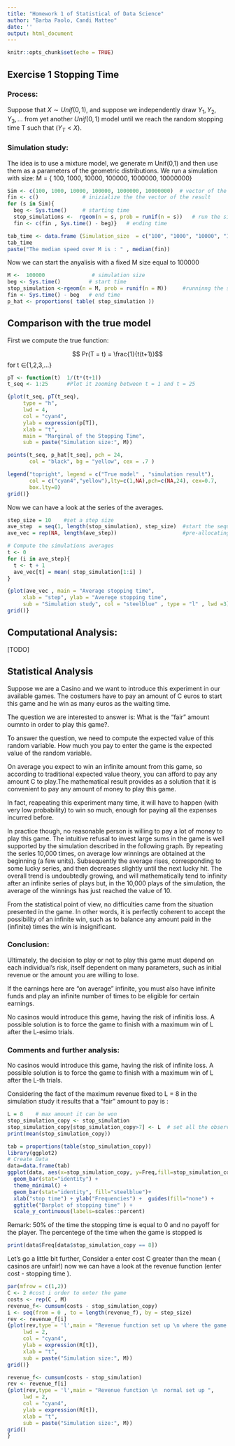 ```yaml
---
title: "Homework 1 of Statistical of Data Science"
author: "Barba Paolo, Candi Matteo"
date: ''
output: html_document
---
```


```r
knitr::opts_chunk$set(echo = TRUE)
```

## Exercise 1 Stopping Time

### Process:
Suppose that $X ∼ Unif(0, 1)$, and suppose we independently draw ${Y_{1}, Y_{2}, Y_{3}, \dots}$ from yet another $Unif(0, 1)$ model
until we reach the random stopping time T such that $(Y_{T} < X)$.

### Simulation study:
The idea is to use a mixture model, we generate m Unif(0,1) and then use them as a parameters of the geometric distributions.
We run  a simulation with size:
M = { 100, 1000, 10000, 100000, 1000000, 10000000}

```r
Sim <- c(100, 1000, 10000, 100000, 1000000, 10000000)  # vector of the size 
fin <- c()              # inizialize the the vector of the result
for (s in Sim){
  beg <- Sys.time()     # starting time
  stop_simulations <-  rgeom(n = s, prob = runif(n = s))   # run the simulation
  fin <- c(fin , Sys.time() - beg)}   # ending time

tab_time <- data.frame (Simulation_size  = c("100", "1000", "10000", "100000", "1000000", "10000000") , Computational_time = fin )   # creating the dataframe of the results
tab_time
paste("The median speed over M is : " , median(fin))

```

Now we can start the anyalisis with a fixed M size equal to 100000
```r
M <-  100000               # simulation size
beg <- Sys.time()         # start time
stop_simulation <-rgeom(n = M, prob = runif(n = M))     #runninng the simulation 
fin <- Sys.time() - beg   # end time
p_hat <- proportions( table( stop_simulation ))

```

## Comparison with the true model

First we compute the true function:

$$ Pr(T = t) = \frac{1}{t(t+1)}$$ for t $∈${1,2,3,...}


```r
pT <- function(t)  1/(t*(t+1))  
t_seq <- 1:25      #Plot it zooming between t = 1 and t = 25
```


```r

{plot(t_seq, pT(t_seq), 
     type = "h",
     lwd = 4,
     col = "cyan4",
     ylab = expression(p[T]),
     xlab = "t",
     main = "Marginal of the Stopping Time",
     sub = paste("Simulation size:", M))

points(t_seq, p_hat[t_seq], pch = 24, 
       col = "black", bg = "yellow", cex = .7 )

legend("topright", legend = c("True model" , "simulation result"),
       col = c("cyan4","yellow"),lty=c(1,NA),pch=c(NA,24), cex=0.7,
       box.lty=0)
grid()}
```


Now we can have a look at the series of the averages.
```r
step_size = 10    #set a step size
ave_step  = seq(1, length(stop_simulation), step_size)  #start the sequence
ave_vec = rep(NA, length(ave_step))                     #pre-allocating the vector

# Compute the simulations averages
t <- 0
for (i in ave_step){
  t <- t + 1
  ave_vec[t] = mean( stop_simulation[1:i] )
}


```

```r
{plot(ave_vec , main = "Average stopping time",
     xlab = "step", ylab = "Averege stopping time",
     sub = "Simulation study", col = "steelblue" , type = "l" , lwd =3)
grid()}
```


## Computational Analysis:
[TODO]

## Statistical Analysis

Suppose we are a Casino and we want to introduce this experiment in our available games. The costumers have to pay an amount of C euros to start this game and he win as many euros as the waiting time.

The question we are interested to answer is: 
What is the "fair" amount oumnto in order to play this game?.

To answer the question, we need to compute the expected value of this random variable. How much you pay to enter the game is the expected value of the random variable.


On average you expect to win an infinite amount from this game, so according to traditional expected value theory, you can afford to pay any amount C to play.The mathematical result provides as a solution that it is convenient to pay any amount of money to play this game.


In fact, reapeating this experiment many time, it will have to happen (with very low probability)  to win so much, enough for paying all the expenses incurred before.

In practice though, no reasonable person is willing to pay a lot of money to play this game. The intuitive refusal to invest large sums in the game is well supported by the simulation described in the following graph. By repeating the series 10,000 times, on average low winnings are obtained at the beginning (a few units). Subsequently the average rises, corresponding to some lucky series, and then decreases slightly until the next lucky hit. The overall trend is undoubtedly growing, and will mathematically tend to infinity after an infinite series of plays but, in the 10,000 plays of the simulation, the average of the winnings has just reached the value of 10.

From the statistical point of view, no difficulties came from the situation presented in the game. In other words, it is perfectly coherent to accept the  possibility of an infinite win, such as to balance any amount paid in the (infinite) times the win is insignificant.


### Conclusion:
 Ultimately, the decision to play or not to play this game  must depend on each individual's risk, itself dependent on many parameters, such as initial revenue or the amount you are willing to lose.

If the earnings here are "on average" infinite, you must also have infinite funds and play an infinite number of times to be eligible for certain earnings.

No casinos would introduce  this game, having the risk of infinitis loss. A possible solution is to force the game to finish with a maximum win of L after the L-esimo trials.


### Comments and further analysis:

No casinos would introduce this game, having the risk of infinite loss. A possible solution is to force the game to finish with a maximum win of L after the L-th trials.

Considering the fact of the maximum revenue fixed to L = 8 in the simulation study it results that a "fair" amount to pay is :

```r
L = 8    # max amount it can be won
stop_simulation_copy <- stop_simulation
stop_simulation_copy[stop_simulation_copy>7] <- L  # set all the observation greater than 7 to L
print(mean(stop_simulation_copy))
```

```r
tab = proportions(table(stop_simulation_copy))
library(ggplot2)
# Create Data
data=data.frame(tab)
ggplot(data, aes(x=stop_simulation_copy, y=Freq,fill=stop_simulation_copy))+
  geom_bar(stat="identity") +
  theme_minimal() +
  geom_bar(stat="identity", fill="steelblue")+
  xlab("stop time") + ylab("Frequencies") +  guides(fill="none") +
  ggtitle("Barplot of stopping time" ) + 
  scale_y_continuous(labels=scales::percent)  

```

Remark:
50% of the time the stopping time is equal to 0 and no payoff for the player.
The percentege of the time when the game is stopped is
```r
print(data$Freq[data$stop_simulation_copy == 8])
```


Let's go a little bit further,
Consider a enter cost C greater than the mean ( casinos are unfair!) now we can have a look at the revenue function (enter cost - stopping time ).

```r
par(mfrow = c(1,2))
C <- 2 #cost i order to enter the game
costs <- rep(C , M)
revenue_f<- cumsum(costs - stop_simulation_copy)
i <- seq(from = 0 , to = length(revenue_f), by = step_size)
rev <- revenue_f[i]
{plot(rev,type = 'l',main = "Revenue function set up \n where the game is force to end",
     lwd = 2,
     col = "cyan4",
     ylab = expression(R[t]),
     xlab = "t",
     sub = paste("Simulation size:", M))
grid()}

revenue_f<- cumsum(costs - stop_simulation)
rev <- revenue_f[i]
{plot(rev,type = 'l',main = "Revenue function \n  normal set up ",
     lwd = 2,
     col = "cyan4",
     ylab = expression(R[t]),
     xlab = "t",
     sub = paste("Simulation size:", M))
grid() 
}





```

